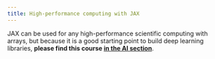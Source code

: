 ```yaml
---
title: High-performance computing with JAX
---
```


:::{.redirect}

[JAX can be used for any high-performance scientific computing with arrays, but because it is a good starting point to build deep learning libraries, **please find this course [in the AI section](/ai/top_jx.html){.stretched-link}**.]{.btn-redirect}

:::
